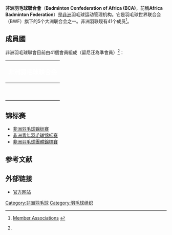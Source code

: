 {{noteTA|G1=Badminton}}
{{Infobox Organization
|name         = 非洲羽毛球聯合會<br />Badminton Confederation of Africa
|image        = BCA logo.png
|size         = 250px
|caption      = 
|abbreviation = 非洲羽联
|formation    = 
|type         = 体育组织
|headquarters = {{flagicon|Mauritius}}[[毛里求斯|毛里求斯]]Quatre Bornes
|membership   = 41个成员
|leader_title = 主席
|leader_name  = {{flagicon|NGR}} [[Danlami_Zama_Sanchi|Danlami Zama Sanchi]]
|website      = http://www.bcabadminton.org
}}
'''非洲羽毛球聯合會'''（'''Badminton Confederation of Africa (BCA)'''，前稱'''Africa Badminton Federation'''）是[[非洲|非洲]]羽毛球运动管理机构。它是羽毛球世界联合会（BWF）旗下的5个大洲联合会之一。非洲羽联现有41个成员<ref name="Member">{{en}}[http://bwfcorporate.com/about/membership/ Member Associations] {{Wayback|url=http://bwfcorporate.com/about/membership/ |date=20171107153204 }}</ref>。

== 成員國 ==
非洲羽毛球聯會目前由41個會員組成（留尼汪為準會員）<ref name="Member"/>：
{| style="font-size:90%; width:100%; background:#efefef" border=0 cellpadding=2 cellspacing=0
|-style="background:#efefef;"
!colspan=5 bgcolor=green|<big><font color=white>'''非洲羽毛球联合会'''</font></big>
|-
| {{ALG}} || {{BEN}} || {{BOT}} || {{BUR}} || {{BDI}} 
|-
| {{CMR}} || {{CAF}} || {{CGO}} || {{COD}} || {{EGY}}
|- 
| {{GEQ}} || {{ERI}} || {{ETH}} || {{GHA}} || {{GIN}}
|-
| {{CIV}} || {{KEN}} || {{LES}} || {{LBY}} || {{MAD}}
|- 
| {{MAW}} || {{MTN}} || {{MRI}} || {{MAR}} || {{MOZ}}
|-
| {{NAM}} || {{NER}} || {{NGR}} || {{SHN}} || {{SEY}}
|-
| {{SLE}} || {{SOM}} || {{RSA}} || {{SUD}} || {{SWZ}} 
|-
| {{TAN}} || {{TOG}} || {{TUN}} || {{UGA}} || {{ZAM}} 
|-
| {{ZIM}} || ''{{REU}}''
|}

== 锦标赛 ==
*[[非洲羽毛球锦标赛|非洲羽毛球锦标赛]]
*[[非洲青年羽毛球锦标赛|非洲青年羽毛球锦标赛]]
*[[非洲羽毛球團體錦標賽|非洲羽毛球團體錦標賽]]

==参考文献==
{{Reflist}}

== 外部链接 ==
*{{en}}{{fr}}[https://web.archive.org/web/20171221031416/http://www.bcabadminton.org/ 官方网站]

{{國際羽球}}

[[Category:非洲羽毛球|Category:非洲羽毛球]]
[[Category:羽毛球组织|Category:羽毛球组织]]